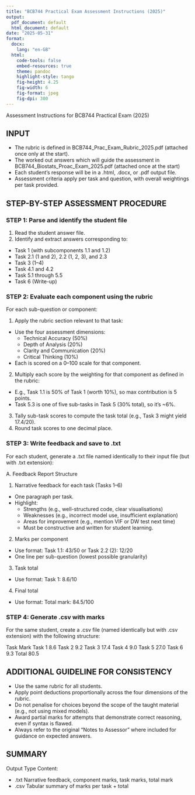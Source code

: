 ```yaml
---
title: "BCB744 Practical Exam Assessment Instructions (2025)"
output:
  pdf_document: default
  html_document: default
date: "2025-05-31"
format:
  docx:
    lang: "en-GB"
  html:
    code-tools: false
    embed-resources: true
    theme: pandoc
    highlight-style: tango
    fig-height: 4.25
    fig-width: 6
    fig-format: jpeg
    fig-dpi: 300
---
```


Assessment Instructions for BCB744 Practical Exam (2025)

## INPUT


- The rubric is defined in BCB744_Prac_Exam_Rubric_2025.pdf (attached once only at the start).
- The worked out answers which will guide the assessment in BCB744_Biostats_Proac_Exam_2025.pdf (attached once at the start)
- Each student’s response will be in a .html, .docx, or .pdf output file.
- Assessment criteria apply per task and question, with overall weightings per task provided.

## STEP-BY-STEP ASSESSMENT PROCEDURE

### STEP 1: Parse and identify the student file

1.	Read the student answer file.
2.	Identify and extract answers corresponding to:
  - Task 1 (with subcomponents 1.1 and 1.2)
  - Task 2.1 (1 and 2), 2.2 (1, 2, 3), and 2.3
  - Task 3 (1–4)
  - Task 4.1 and 4.2
  - Task 5.1 through 5.5
  - Task 6 (Write-up)

### STEP 2: Evaluate each component using the rubric

For each sub-question or component:

1.	Apply the rubric section relevant to that task:
  - Use the four assessment dimensions:
    - Technical Accuracy (50%)
    - Depth of Analysis (20%)
    - Clarity and Communication (20%)
    - Critical Thinking (10%)
  - Each is scored on a 0–100 scale for that component.
2.	Multiply each score by the weighting for that component as defined in the rubric:
  - E.g., Task 1.1 is 50% of Task 1 (worth 10%), so max contribution is 5 points.
  - Task 5.3 is one of five sub-tasks in Task 5 (30% total), so it’s ~6%.
3.	Tally sub-task scores to compute the task total (e.g., Task 3 might yield 17.4/20).
4.	Round task scores to one decimal place.

### STEP 3: Write feedback and save to .txt

For each student, generate a .txt file named identically to their input file (but with .txt extension):

A. Feedback Report Structure

1.	Narrative feedback for each task (Tasks 1–6)
  - One paragraph per task.
  - Highlight:
    - Strengths (e.g., well-structured code, clear visualisations)
    - Weaknesses (e.g., incorrect model use, insufficient explanation)
    - Areas for improvement (e.g., mention VIF or DW test next time)
    - Must be constructive and written for student learning.
2.	Marks per component
  - Use format: Task 1.1: 43/50 or Task 2.2 (2): 12/20
  - One line per sub-question (lowest possible granularity)
3.	Task total
  - Use format: Task 1: 8.6/10
4.	Final total
  - Use format: Total mark: 84.5/100

### STEP 4: Generate .csv with marks

For the same student, create a .csv file (named identically but with .csv extension) with the following structure:

Task	Mark
Task 1	8.6
Task 2	9.2
Task 3	17.4
Task 4	9.0
Task 5	27.0
Task 6	9.3
Total	80.5

## ADDITIONAL GUIDELINE FOR CONSISTENCY

- Use the same rubric for all students.
- Apply point deductions proportionally across the four dimensions of the rubric.
- Do not penalise for choices beyond the scope of the taught material (e.g., not using mixed models).
- Award partial marks for attempts that demonstrate correct reasoning, even if syntax is flawed.
- Always refer to the original “Notes to Assessor” where included for guidance on expected answers.

## SUMMARY

Output Type	Content:

- .txt	Narrative feedback, component marks, task marks, total mark
- .csv	Tabular summary of marks per task + total

